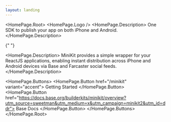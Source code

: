 ```yaml
---
layout: landing
---
```



<HomePage.Root>
  <HomePage.Logo />
  <HomePage.Description>
    One SDK to publish your app on both iPhone and Android.
  </HomePage.Description>

{" "}

<HomePage.Description>
  MiniKit provides a simple wrapper for your ReactJS applications, enabling
  instant distribution across iPhone and Android devices via Base and Farcaster
  social feeds.
</HomePage.Description>

  <HomePage.Buttons>
    <HomePage.Button href="/minikit" variant="accent">
      Getting Started
    </HomePage.Button>
    <HomePage.Button href="https://docs.base.org/builderkits/minikit/overview?utm_source=sweetman&utm_medium=x&utm_campaign=minikit2&utm_id=ddr">
      Base Docs
    </HomePage.Button>
  </HomePage.Buttons>
</HomePage.Root>
